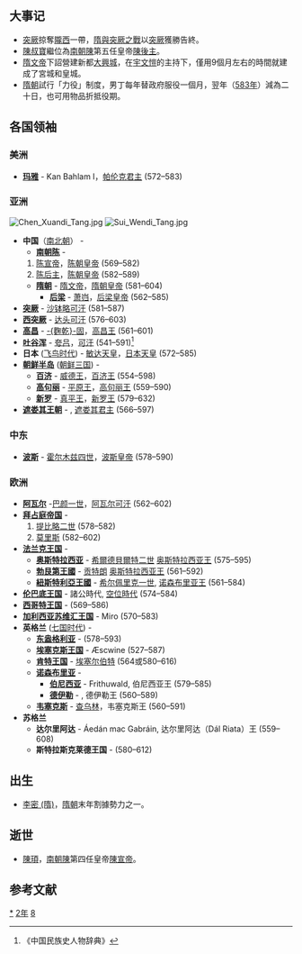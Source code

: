 {{yearTOC|582|高昌'''[[延昌_(麴乾固)|延昌]]二十二年'''；西梁'''[[天保_(萧岿)|天保]]二十一年'''；南朝陳'''[[太建|太建]]十四年'''；隋'''[[开皇|开皇]]二年'''；新罗'''[[鴻濟|鴻濟]]十一年'''}}

== 大事记 ==
*[[突厥|突厥]]掠奪[[隴西|隴西]]一帶，[[隋與突厥之戰|隋與突厥之戰]]以[[突厥|突厥]]獲勝告終。
*[[陳叔寶|陳叔寶]]繼位為[[南朝陳|南朝陳]]第五任皇帝[[陳後主|陳後主]]。
*[[隋文帝|隋文帝]]下詔營建新都[[大興城|大興城]]，在[[宇文愷|宇文愷]]的主持下，僅用9個月左右的時間就建成了宮城和皇城。
*[[隋朝|隋朝]]試行「力役」制度，男丁每年替政府服役一個月，翌年（[[583年|583年]]）減為二十日，也可用物品折抵役期。

== 各国领袖 ==
=== 美洲 ===
*'''[[玛雅文明|玛雅]]''' - Kan Bahlam I，[[帕伦克|帕伦克君主]] (572–583)

===亚洲===
[[File:Chen_Xuandi_Tang.jpg|thumb]]
[[File:Sui_Wendi_Tang.jpg|thumb]]
*'''中国'''（[[南北朝|南北朝]]） - 
**'''[[南朝陈|南朝陈]]''' - 
*#[[陈宣帝|陈宣帝]]，[[南北朝君主列表|陈朝皇帝]] (569–582)
*#[[陈后主|陈后主]]，[[南北朝君主列表|陈朝皇帝]] (582–589)
**'''[[隋朝|隋朝]]''' - [[隋文帝|隋文帝]]，[[隋朝君主列表|隋朝皇帝]] (581–604)
***'''[[后梁_(南朝)|后梁]]''' - [[萧岿|萧岿]]，[[南北朝君主列表|后梁皇帝]] (562–585)
*'''[[突厥|突厥]]''' - [[沙钵略可汗|沙钵略可汗]] (581–587)
*'''[[西突厥|西突厥]]''' - [[达头可汗|达头可汗]] (576–603)
*'''[[高昌|高昌]]''' -  [[麴乾固|-{麴乾}-固]]，[[麴氏高昌|高昌王]] (561–601)
*'''[[吐谷浑|吐谷浑]]''' - [[夸吕|夸吕]]，[[吐谷浑首领列表|可汗]] (541–591)<ref>《中国民族史人物辞典》</ref>
*'''日本''' ([[飞鸟时代|飞鸟时代]]) -  [[敏达天皇|敏达天皇]]，[[日本天皇列表|日本天皇]] (572–585)
*'''[[朝鲜半岛|朝鲜半岛]]''' ([[朝鲜三国|朝鲜三国]]) -
**'''[[百济|百济]]''' - [[威德王_(百濟)|威德王]]，[[百济君主列表|百济王]] (554–598)
**'''[[高句丽|高句丽]]''' - [[平原王|平原王]]，[[高句丽君主列表|高句丽王]] (559–590)
**'''[[新罗|新罗]]''' - [[真平王|真平王]]，[[新罗君主列表|新罗王]] (579–632)
*'''[[遮娄其王朝|遮娄其王朝]]''' - {{link-en|稱鎧王一世|Kirtivarman I}}, [[遮娄其王朝#历代君主|遮娄其君主]] (566–597)

===中东===
*'''[[波斯|波斯]]''' - [[霍尔木兹四世|霍尔木兹四世]]，[[萨珊王朝|波斯皇帝]] (578–590)

===欧洲===
*'''[[阿瓦尔人|阿瓦尔]]''' -[[伯颜一世|巴颜一世]]，[[可汗|阿瓦尔可汗]] (562–602)
*'''[[拜占庭帝国|拜占庭帝国]]''' - 
*#[[提比略二世|提比略二世]] (578–582)
*#[[莫里斯_(拜占庭)|莫里斯]] (582–602)
*'''[[法兰克王国|法兰克王国]]''' - 
**'''[[奥斯特拉西亚|奥斯特拉西亚]]''' - [[希爾德貝爾特二世|希爾德貝爾特二世]] [[墨洛温王朝|奥斯特拉西亚王]] (575–595)
**'''[[勃艮第|勃艮第王國]]''' - [[贡特朗|贡特朗]] [[墨洛温王朝|奥斯特拉西亚王]] (561–592)
**'''[[紐斯特利亞|紐斯特利亞王國]]''' - [[希尔佩里克一世|希尔佩里克一世]], [[墨洛温王朝|诺森布里亚王]] (561–584)
*'''[[伦巴底人|伦巴底王国]]''' - 諸公時代, [[空位時代|空位時代]] (574–584)
*'''[[西哥特王国|西哥特王国]]''' - {{link-en|利奥维吉尔德|Liuvigild}} (569–586)
*'''[[加利西亚王国|加利西亚]][[苏维汇人|苏维汇王国]]''' - Miro (570–583)
*'''英格兰''' ([[七国时代|七国时代]]) - 
**'''[[东盎格利亚|东盎格利亚]]''' - {{link-en|提提拉|Tytila of East Anglia}} (578–593)
**'''[[埃塞克斯王国|埃塞克斯王国]]''' - Æscwine (527–587)
**'''[[肯特王国|肯特王国]]''' - [[埃塞尔伯特_(肯特王国)|埃塞尔伯特]] (564或580–616)
**'''[[诺森布里亚|诺森布里亚]]''' - 
***'''[[伯尼西亚|伯尼西亚]]''' - Frithuwald, 伯尼西亚王 (579–585)
***'''[[德伊勒|德伊勒]]''' - {{link-en|埃拉|Ælla of Deira}}, 德伊勒王 (560–589)
**'''[[韦塞克斯|韦塞克斯]]''' - [[查乌林_(威塞克斯)|查乌林]]，韦塞克斯王 (560–591)
*'''苏格兰'''
**'''达尔里阿达''' - Áedán mac Gabráin, 达尔里阿达（Dál Riata）王 (559–608)
**'''斯特拉斯克莱德王国''' - {{link-en|赖泽赫·哈尔|Rhydderch Hael}} (580–612)

== 出生 ==
* [[李密_(隋)|李密 (隋)]]，[[隋朝|隋朝]]末年割據勢力之一。

== 逝世 ==
{{Wikisource year mention}}
* [[陳頊|陳頊]]，[[南朝陳|南朝陳]]第四任皇帝[[陳宣帝|陳宣帝]]。

==参考文献==
{{reflist}}

{{Portal|历史}}

[[Category:582年|*]]
[[Category:580年代|2年]]
[[Category:6世纪各年|8]]